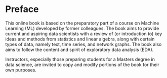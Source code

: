 # Preface {.unnumbered}

This online book is based on the preparatory part of a course on Machine Learning (ML) developed by former colleagues.  The book aims to provide current and aspiring data scientists with a review of (or introduction to) key ideas and methods from statistics and linear algebra, along with certain types of data, namely text, time series, and network graphs.  The book also aims to follow the content and spirit of exploratory data analysis (EDA).

Instructors, especially those preparing students for a Masters degree in data science, are invited to copy and modify portions of the book for their own purposes.